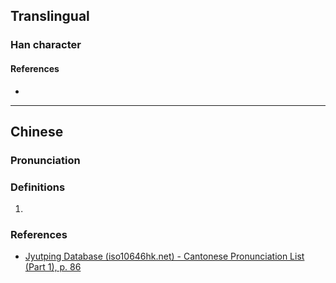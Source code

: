 {{character info}}
==Translingual==

===Han character===
{{Han char|rn=32|rad=土|as=04|sn=7|four=|canj=GBHN,GBHU|ids=⿰土冗}}

====References====
* {{Han ref|kx=0225.040|dkj=04921|dj=0459.240|hdz=10428.010|uh=5748|ud=22344}}

----

==Chinese==
{{zh-forms}}

===Pronunciation===
{{zh-pron
|m=rǒng,kēng
|c=haang1
|mc=y
|oc=y
|cat=
}}

===Definitions===
{{zh-hanzi}}

# {{rfdef|zh|sort=土04}}

===References===
* [http://www.iso10646hk.net/jp/document/download.jsp Jyutping Database (iso10646hk.net) - Cantonese Pronunciation List (Part 1), p. 86]